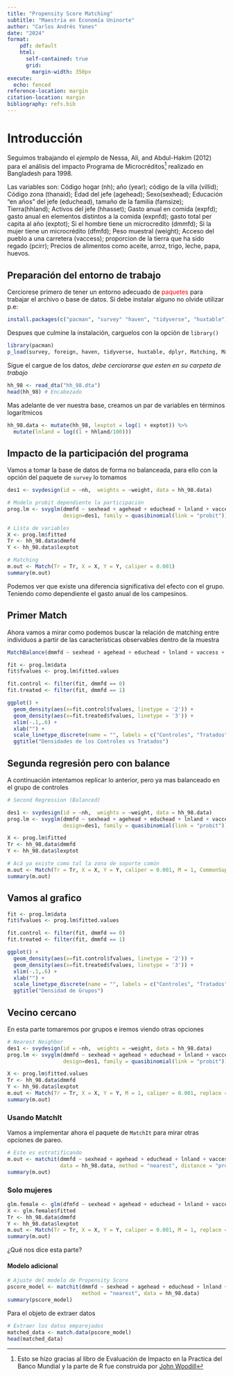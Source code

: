 ```yaml
---
title: "Propensity Score Matching"
subtitle: "Maestría en Economía Uninorte"
author: "Carlos Andrés Yanes"
date: "2024"
format:
    pdf: default
    html: 
      self-contained: true
      grid: 
        margin-width: 350px
execute: 
  echo: fenced
reference-location: margin
citation-location: margin
bibliography: refs.bib
---
```


# Introducción

Seguimos trabajando el *ejemplo* de Nessa, Ali, and Abdul-Hakim (2012) para el análisis del impacto Programa de Microcréditos[^1] realizado en Bangladesh para 1998.

[^1]: Esto se hizo gracias al libro de Evaluación de Impacto en la Practica del Banco Mundial y la parte de R fue construida por [John Woodill](https://johnwoodill.github.io/)

Las variables son: Código hogar (nh); año (year); código de la villa (villid); Código zona (thanaid); Edad del jefe (agehead); Sexo(sexhead); Educación “en años” del jefe (educhead), tamaño de la familia (famsize); Tierra(hhland); Activos del jefe (hhasset); Gasto anual en comida (expfd); gasto anual en elementos distintos a la comida (expnfd); gasto total per capita al año (exptot); Si el hombre tiene un microcredito (dmmfd); Si la mujer tiene un microcrédito (dfmfd); Peso muestral (weight); Acceso del pueblo a una carretera (vaccess); proporcion de la tierra que ha sido regado (pcirr); Precios de alimentos como aceite, arroz, trigo, leche, papa, huevos.

## Preparación del entorno de trabajo

Cerciorese primero de tener un entorno adecuado de <span style="color: red;">paquetes</span> para trabajar el archivo o base de datos. Si debe instalar alguno no olvide utilizar p.e:

```r
install.packages(c("pacman", "survey" "haven", "tidyverse", "huxtable"))
```

Despues que culmine la instalación, carguelos con la opción de `library()`

```r
library(pacman)
p_load(survey, foreign, haven, tidyverse, huxtable, dplyr, Matching, MatchIt, ggplot2)
```

Sigue el cargue de los datos, *debe cerciorarse que esten en su carpeta de trabajo*

```r
hh_98 <- read_dta("hh_98.dta")
head(hh_98) # Encabezado
```

Mas adelante de ver nuestra base, creamos un par de variables en términos logarítmicos

```r
hh_98.data <- mutate(hh_98, lexptot = log(1 + exptot)) %>%
  mutate(lnland = log((1 + hhland/100)))
```


## Impacto de la participación del programa

Vamos a tomar la base de datos de forma no balanceada, para ello con la opción del paquete de `survey` lo tomamos

```r
des1 <- svydesign(id = ~nh,  weights = ~weight, data = hh_98.data)

# Modelo probit dependiente la participación
prog.lm <- svyglm(dmmfd ~ sexhead + agehead + educhead + lnland + vaccess + pcirr + rice + wheat + milk + oil + egg, 
                  design=des1, family = quasibinomial(link = "probit"))   

# Lista de variables
X <- prog.lm$fitted
Tr <- hh_98.data$dmmfd
Y <- hh_98.data$lexptot

# Matching
m.out <- Match(Tr = Tr, X = X, Y = Y, caliper = 0.001)
summary(m.out)
```

Podemos ver que existe una diferencia significativa del efecto con el grupo. Teniendo como dependiente el gasto anual de los campesinos.


## Primer Match

Ahora vamos a mirar como podemos buscar la relación de matching entre individuos a partir de las características observables dentro de la muestra

```r
MatchBalance(dmmfd ~ sexhead + agehead + educhead + lnland + vaccess + pcirr + rice + wheat + milk + oil + egg, data = hh_98.data, nboots = 500, ks = TRUE)

fit <- prog.lm$data
fit$fvalues <- prog.lm$fitted.values 

fit.control <- filter(fit, dmmfd == 0)
fit.treated <- filter(fit, dmmfd == 1)

ggplot() + 
  geom_density(aes(x=fit.control$fvalues, linetype = '2')) +
  geom_density(aes(x=fit.treated$fvalues, linetype = '3')) +
  xlim(-.1,.6) +
  xlab("") +
  scale_linetype_discrete(name = "", labels = c("Controles", "Tratados")) +
  ggtitle("Densidades de los Controles vs Tratados")
```

## Segunda regresión pero con balance

A continuación intentamos replicar lo anterior, pero ya mas balanceado en el grupo de controles

```r
# Second Regression (Balanced)

des1 <- svydesign(id = ~nh,  weights = ~weight, data = hh_98.data)
prog.lm <- svyglm(dmmfd ~ sexhead + agehead + educhead + lnland + vaccess + pcirr + rice + wheat + milk + oil, 
                  design=des1, family = quasibinomial(link = "probit"))   

X <- prog.lm$fitted
Tr <- hh_98.data$dmmfd
Y <- hh_98.data$lexptot

# Acá ya existe como tal la zona de soporte común
m.out <- Match(Tr = Tr, X = X, Y = Y, caliper = 0.001, M = 1, CommonSupport = TRUE)
summary(m.out)
```


## Vamos al grafico

```r
fit <- prog.lm$data
fit$fvalues <- prog.lm$fitted.values 

fit.control <- filter(fit, dmmfd == 0)
fit.treated <- filter(fit, dmmfd == 1)

ggplot() + 
  geom_density(aes(x=fit.control$fvalues, linetype = '2')) +
  geom_density(aes(x=fit.treated$fvalues, linetype = '3')) +
  xlim(-.1,.6) +
  xlab("") +
  scale_linetype_discrete(name = "", labels = c("Controles", "Tratados")) +
  ggtitle("Densidad de Grupos")
```

## Vecino cercano

En esta parte tomaremos por grupos e iremos viendo otras opciones

```r
# Nearest Neighbor
des1 <- svydesign(id = ~nh,  weights = ~weight, data = hh_98.data)
prog.lm <- svyglm(dmmfd ~ sexhead + agehead + educhead + lnland + vaccess + pcirr + rice + wheat + milk + oil, 
                  design=des1, family = quasibinomial(link = "probit"))   

X <- prog.lm$fitted.values
Tr <- hh_98.data$dmmfd
Y <- hh_98.data$lexptot
m.out <- Match(Tr = Tr, X = X, Y = Y, M = 1, caliper = 0.001, replace = TRUE)
summary(m.out)
```

### Usando MatchIt

Vamos a implementar ahora el paquete de `MatchIt` para mirar otras opciones de pareo.

```r
# Este es estratificando
m.out <- matchit(dmmfd ~ sexhead + agehead + educhead + lnland + vaccess + pcirr + rice + wheat + milk + oil,
                 data = hh_98.data, method = "nearest", distance = "probit", caliper = 0.001)
summary(m.out)
```

### Solo mujeres

```r
glm.female <- glm(dfmfd ~ sexhead + agehead + educhead + lnland + vaccess + pcirr + rice + wheat + milk + oil, family = binomial, data = hh_98.data)
X <- glm.female$fitted
Tr <- hh_98.data$dmmfd
Y <- hh_98.data$lexptot
m.out <- Match(Tr = Tr, X = X, Y = Y, caliper = 0.001, M = 1, replace = TRUE)
summary(m.out)
```

¿Qué nos dice esta parte?

#### Modelo adicional



```r
# Ajuste del modelo de Propensity Score
pscore_model <- matchit(dmmfd ~ sexhead + agehead + educhead + lnland + vaccess + pcirr + rice + wheat + milk + oil + egg,
                        method = "nearest", data = hh_98.data)
summary(pscore_model)
```

Para el objeto de extraer datos 
```r
# Extraer los datos emparejados
matched_data <- match.data(pscore_model)
head(matched_data)
```


